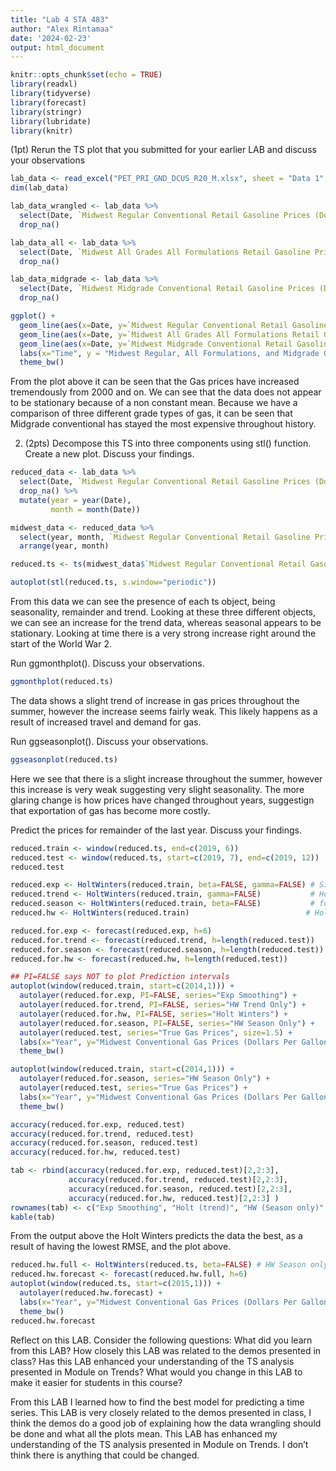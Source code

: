 ```yaml
---
title: "Lab 4 STA 483"
author: "Alex Rintamaa"
date: '2024-02-23'
output: html_document
---
```


```r
knitr::opts_chunk$set(echo = TRUE)
library(readxl)
library(tidyverse)
library(forecast)
library(stringr)
library(lubridate)
library(knitr)
```

(1pt) Rerun the TS plot that you submitted for your earlier LAB and discuss your observations

```r
lab_data <- read_excel("PET_PRI_GND_DCUS_R20_M.xlsx", sheet = "Data 1", skip = 2)
dim(lab_data)

lab_data_wrangled <- lab_data %>%
  select(Date, `Midwest Regular Conventional Retail Gasoline Prices (Dollars per Gallon)`) %>%
  drop_na()

lab_data_all <- lab_data %>%
  select(Date, `Midwest All Grades All Formulations Retail Gasoline Prices (Dollars per Gallon)`) %>%
  drop_na()

lab_data_midgrade <- lab_data %>%
  select(Date, `Midwest Midgrade Conventional Retail Gasoline Prices (Dollars per Gallon)`) %>%
  drop_na()

ggplot() +
  geom_line(aes(x=Date, y=`Midwest Regular Conventional Retail Gasoline Prices (Dollars per Gallon)`), size = 1, color = "green", data=lab_data_wrangled) +
  geom_line(aes(x=Date, y=`Midwest All Grades All Formulations Retail Gasoline Prices (Dollars per Gallon)`), size = 1, color = "blue", data=lab_data_all) +
  geom_line(aes(x=Date, y=`Midwest Midgrade Conventional Retail Gasoline Prices (Dollars per Gallon)`), size = 1, color = "orange", data=lab_data_midgrade) + 
  labs(x="Time", y = "Midwest Regular, All Formulations, and Midgrade Gas Prices ", title = "Time Series Plot-Average Weekly Midwestern Gas Prices 1995-2012", color = "Legend") +
  theme_bw() 
```

From the plot above it can be seen that the Gas prices have increased tremendously from 2000 and on. We can see that the data does not appear to be stationary because of a non constant mean. Because we have a comparison of three different grade types of gas, it can be seen that Midgrade conventional has stayed the most expensive throughout history.

2. (2pts) Decompose this TS into three components using stl() function. Create a new plot. Discuss your findings.


```r
reduced_data <- lab_data %>%
  select(Date, `Midwest Regular Conventional Retail Gasoline Prices (Dollars per Gallon)`) %>%
  drop_na() %>%
  mutate(year = year(Date),
         month = month(Date))

midwest_data <- reduced_data %>%
  select(year, month, `Midwest Regular Conventional Retail Gasoline Prices (Dollars per Gallon)`) %>%
  arrange(year, month)

reduced.ts <- ts(midwest_data$`Midwest Regular Conventional Retail Gasoline Prices (Dollars per Gallon)`, start=c(1992, 6), frequency=12)

autoplot(stl(reduced.ts, s.window="periodic"))
```
From this data we can see the presence of each ts object, being seasonality, remainder and trend. Looking at these three different objects, we can see an increase for the trend data, whereas seasonal appears to be stationary. Looking at time there is a very strong increase right around the start of the World War 2.

Run ggmonthplot(). Discuss your observations.

```r
ggmonthplot(reduced.ts)
```
The data shows a slight trend of increase in gas prices throughout the summer, however the increase seems fairly weak. This likely happens as a result of increased travel and demand for gas.

Run ggseasonplot(). Discuss your observations.

```r
ggseasonplot(reduced.ts)
```

Here we see that there is a slight increase throughout the summer, however this increase is very weak suggesting very slight seasonality. The more glaring change is how prices have changed throughout years, suggestign that exportation of gas has become more costly.

Predict the prices for remainder of the last year. Discuss your findings.

```r
reduced.train <- window(reduced.ts, end=c(2019, 6))
reduced.test <- window(reduced.ts, start=c(2019, 7), end=c(2019, 12))
reduced.test
```

```r
reduced.exp <- HoltWinters(reduced.train, beta=FALSE, gamma=FALSE) # Simple Exponential Smoothing
reduced.trend <- HoltWinters(reduced.train, gamma=FALSE)           # Holt Model (Holt Winters, trend only)
reduced.season <- HoltWinters(reduced.train, beta=FALSE)           # forcing trend coefficient to zero
reduced.hw <- HoltWinters(reduced.train)                          # Hold Winters (trend & Season)
```

```r
reduced.for.exp <- forecast(reduced.exp, h=6)
reduced.for.trend <- forecast(reduced.trend, h=length(reduced.test))
reduced.for.season <- forecast(reduced.season, h=length(reduced.test))
reduced.for.hw <- forecast(reduced.hw, h=length(reduced.test))
```

```r
## PI=FALSE says NOT to plot Prediction intervals
autoplot(window(reduced.train, start=c(2014,1))) + 
  autolayer(reduced.for.exp, PI=FALSE, series="Exp Smoothing") +
  autolayer(reduced.for.trend, PI=FALSE, series="HW Trend Only") +
  autolayer(reduced.for.hw, PI=FALSE, series="Holt Winters") +
  autolayer(reduced.for.season, PI=FALSE, series="HW Season Only") + 
  autolayer(reduced.test, series="True Gas Prices", size=1.5) +
  labs(x="Year", y="Midwest Conventional Gas Prices (Dollars Per Gallon)") +
  theme_bw()
```
```r
autoplot(window(reduced.train, start=c(2014,1))) + 
  autolayer(reduced.for.season, series="HW Season Only") + 
  autolayer(reduced.test, series="True Gas Prices") +
  labs(x="Year", y="Midwest Conventional Gas Prices (Dollars Per Gallon)") +
  theme_bw()
```


```r
accuracy(reduced.for.exp, reduced.test)
accuracy(reduced.for.trend, reduced.test)
accuracy(reduced.for.season, reduced.test)
accuracy(reduced.for.hw, reduced.test)
```


```r
tab <- rbind(accuracy(reduced.for.exp, reduced.test)[2,2:3],
             accuracy(reduced.for.trend, reduced.test)[2,2:3],
             accuracy(reduced.for.season, reduced.test)[2,2:3],
             accuracy(reduced.for.hw, reduced.test)[2,2:3] )
rownames(tab) <- c("Exp Smoothing", "Holt (trend)", "HW (Season only)", "Holt Winters")
kable(tab)
```

From the output above the Holt Winters predicts the data the best, as a result of having
the lowest RMSE, and the plot above.


```r
reduced.hw.full <- HoltWinters(reduced.ts, beta=FALSE) # HW Season only
reduced.hw.forecast <- forecast(reduced.hw.full, h=6)
autoplot(window(reduced.ts, start=c(2015,1))) + 
  autolayer(reduced.hw.forecast) + 
  labs(x="Year", y="Midwest Conventional Gas Prices (Dollars Per Gallon)") +
  theme_bw()
reduced.hw.forecast
```
Reflect on this LAB. Consider the following questions: What did you learn from this LAB? How closely this LAB was related to the demos presented in class? Has this LAB enhanced your understanding of the TS analysis presented in Module on Trends? What would you change in this LAB to make it easier for students in this course?

From this LAB I learned how to find the best model for predicting a time series. This LAB is very closely related to the demos presented in class, I think the demos do a good job of explaining how the data wrangling should be done and what all the plots mean. This LAB has enhanced my understanding of the TS analysis presented in Module on Trends. I don't think there is anything that could be changed.
